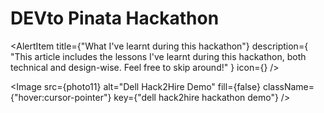 
# DEVto Pinata Hackathon

<AlertItem
  title={"What I've learnt during this hackathon"}
  description={
    "This article includes the lessons I've learnt during this hackathon, both technical and design-wise. Feel free to skip around!"
  }
  icon={<RocketIcon />}
/>

<Image
  src={photo11}
  alt="Dell Hack2Hire Demo"
  fill={false}
  className={"hover:cursor-pointer"}
  key={"dell hack2hire hackathon demo"}
/>
